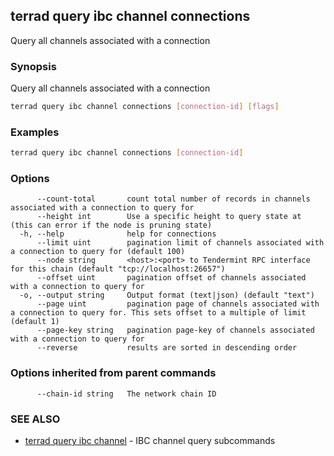 ## terrad query ibc channel connections

Query all channels associated with a connection

### Synopsis

Query all channels associated with a connection

```sh Terrad
terrad query ibc channel connections [connection-id] [flags]
```

### Examples

```sh Terrad
terrad query ibc channel connections [connection-id]
```

### Options

```
      --count-total       count total number of records in channels associated with a connection to query for
      --height int        Use a specific height to query state at (this can error if the node is pruning state)
  -h, --help              help for connections
      --limit uint        pagination limit of channels associated with a connection to query for (default 100)
      --node string       <host>:<port> to Tendermint RPC interface for this chain (default "tcp://localhost:26657")
      --offset uint       pagination offset of channels associated with a connection to query for
  -o, --output string     Output format (text|json) (default "text")
      --page uint         pagination page of channels associated with a connection to query for. This sets offset to a multiple of limit (default 1)
      --page-key string   pagination page-key of channels associated with a connection to query for
      --reverse           results are sorted in descending order
```

### Options inherited from parent commands

```
      --chain-id string   The network chain ID
```

### SEE ALSO

* [terrad query ibc channel](terrad_query_ibc_channel.md)	 - IBC channel query subcommands



